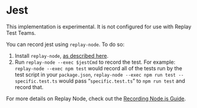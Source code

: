 
# Jest

<Callout type="error" emoji="❗">
 This implementation is experimental. It is not configured for use with Replay Test Teams.
</Callout>

You can record jest using `replay-node`. To do so:

1. Install `replay-node`, [as described here](/reference-guide/recording/replay-node-(experimental)).
2. Run `replay-node --exec $jestCmd` to record the test. For example:
`replay-node --exec npm test` would record all of the tests run by the test script in your `package.json`, `replay-node --exec npm run test -- specific.test.ts` would pass “`specific.test.ts`” to `npm run test` and record that.

For more details on Replay Node, check out the [Recording Node.js Guide](/reference-guide/recording/replay-node-(experimental)).